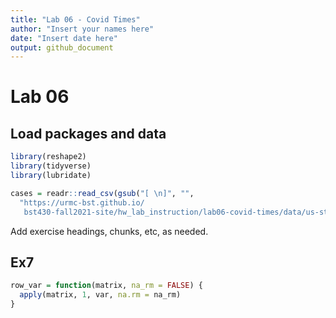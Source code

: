 ```yaml
---
title: "Lab 06 - Covid Times"
author: "Insert your names here"
date: "Insert date here"
output: github_document
---
```


# Lab 06

## Load packages and data

```r
library(reshape2)
library(tidyverse)
library(lubridate)
```

```r
cases = readr::read_csv(gsub("[ \n]", "",
  "https://urmc-bst.github.io/
   bst430-fall2021-site/hw_lab_instruction/lab06-covid-times/data/us-states.csv"))
```



Add exercise headings, chunks, etc, as needed.

## Ex7

```r
row_var = function(matrix, na_rm = FALSE) {
  apply(matrix, 1, var, na.rm = na_rm)
}
```
